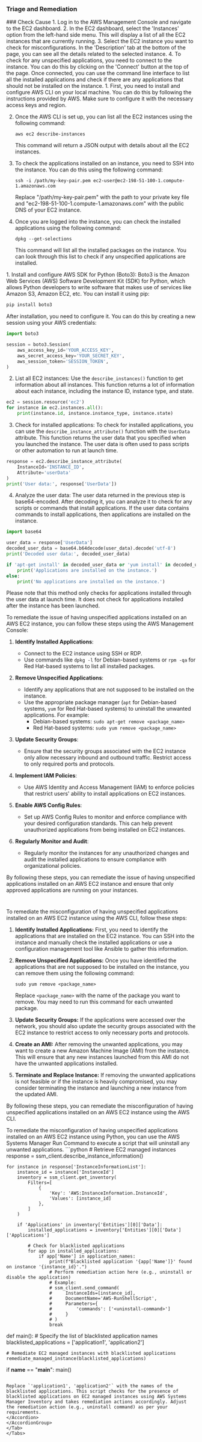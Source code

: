 
### Triage and Remediation
<Tabs>

<Tab title='Cause'>
### Check Cause
<AccordionGroup>
<Accordion title='Using Console' defaultOpen='true'>
1. Log in to the AWS Management Console and navigate to the EC2 dashboard.
2. In the EC2 dashboard, select the 'Instances' option from the left-hand side menu. This will display a list of all the EC2 instances that are currently running.
3. Select the EC2 instance you want to check for misconfigurations. In the 'Description' tab at the bottom of the page, you can see all the details related to the selected instance.
4. To check for any unspecified applications, you need to connect to the instance. You can do this by clicking on the 'Connect' button at the top of the page. Once connected, you can use the command line interface to list all the installed applications and check if there are any applications that should not be installed on the instance.
</Accordion>

<Accordion title='Using CLI'>
1. First, you need to install and configure AWS CLI on your local machine. You can do this by following the instructions provided by AWS. Make sure to configure it with the necessary access keys and region.

2. Once the AWS CLI is set up, you can list all the EC2 instances using the following command:
   ```
   aws ec2 describe-instances
   ```
   This command will return a JSON output with details about all the EC2 instances.

3. To check the applications installed on an instance, you need to SSH into the instance. You can do this using the following command:
   ```
   ssh -i /path/my-key-pair.pem ec2-user@ec2-198-51-100-1.compute-1.amazonaws.com
   ```
   Replace "/path/my-key-pair.pem" with the path to your private key file and "ec2-198-51-100-1.compute-1.amazonaws.com" with the public DNS of your EC2 instance.

4. Once you are logged into the instance, you can check the installed applications using the following command:
   ```
   dpkg --get-selections
   ```
   This command will list all the installed packages on the instance. You can look through this list to check if any unspecified applications are installed.
</Accordion>

<Accordion title='Using Python'>
1. Install and configure AWS SDK for Python (Boto3): Boto3 is the Amazon Web Services (AWS) Software Development Kit (SDK) for Python, which allows Python developers to write software that makes use of services like Amazon S3, Amazon EC2, etc. You can install it using pip:

```python
pip install boto3
```
After installation, you need to configure it. You can do this by creating a new session using your AWS credentials:

```python
import boto3

session = boto3.Session(
    aws_access_key_id='YOUR_ACCESS_KEY',
    aws_secret_access_key='YOUR_SECRET_KEY',
    aws_session_token='SESSION_TOKEN',
)
```

2. List all EC2 instances: Use the `describe_instances()` function to get information about all instances. This function returns a lot of information about each instance, including the instance ID, instance type, and state.

```python
ec2 = session.resource('ec2')
for instance in ec2.instances.all():
    print(instance.id, instance.instance_type, instance.state)
```

3. Check for installed applications: To check for installed applications, you can use the `describe_instance_attribute()` function with the `UserData` attribute. This function returns the user data that you specified when you launched the instance. The user data is often used to pass scripts or other automation to run at launch time.

```python
response = ec2.describe_instance_attribute(
    InstanceId='INSTANCE_ID',
    Attribute='userData'
)
print('User data:', response['UserData'])
```

4. Analyze the user data: The user data returned in the previous step is base64-encoded. After decoding it, you can analyze it to check for any scripts or commands that install applications. If the user data contains commands to install applications, then applications are installed on the instance.

```python
import base64

user_data = response['UserData']
decoded_user_data = base64.b64decode(user_data).decode('utf-8')
print('Decoded user data:', decoded_user_data)

if 'apt-get install' in decoded_user_data or 'yum install' in decoded_user_data:
    print('Applications are installed on the instance.')
else:
    print('No applications are installed on the instance.')
```

Please note that this method only checks for applications installed through the user data at launch time. It does not check for applications installed after the instance has been launched.
</Accordion>

</AccordionGroup>
</Tab>
<Tab title='Remediation'>
<AccordionGroup>
<Accordion title='Using Console' defaultOpen='true'>
To remediate the issue of having unspecified applications installed on an AWS EC2 instance, you can follow these steps using the AWS Management Console:

1. **Identify Installed Applications**:
   - Connect to the EC2 instance using SSH or RDP.
   - Use commands like `dpkg -l` for Debian-based systems or `rpm -qa` for Red Hat-based systems to list all installed packages.

2. **Remove Unspecified Applications**:
   - Identify any applications that are not supposed to be installed on the instance.
   - Use the appropriate package manager (`apt` for Debian-based systems, `yum` for Red Hat-based systems) to uninstall the unwanted applications. For example:
     - Debian-based systems: `sudo apt-get remove <package_name>`
     - Red Hat-based systems: `sudo yum remove <package_name>`

3. **Update Security Groups**:
   - Ensure that the security groups associated with the EC2 instance only allow necessary inbound and outbound traffic. Restrict access to only required ports and protocols.

4. **Implement IAM Policies**:
   - Use AWS Identity and Access Management (IAM) to enforce policies that restrict users' ability to install applications on EC2 instances.

5. **Enable AWS Config Rules**:
   - Set up AWS Config Rules to monitor and enforce compliance with your desired configuration standards. This can help prevent unauthorized applications from being installed on EC2 instances.

6. **Regularly Monitor and Audit**:
   - Regularly monitor the instances for any unauthorized changes and audit the installed applications to ensure compliance with organizational policies.

By following these steps, you can remediate the issue of having unspecified applications installed on an AWS EC2 instance and ensure that only approved applications are running on your instances.

#
</Accordion>

<Accordion title='Using CLI'>
To remediate the misconfiguration of having unspecified applications installed on an AWS EC2 instance using the AWS CLI, follow these steps:

1. **Identify Installed Applications:** First, you need to identify the applications that are installed on the EC2 instance. You can SSH into the instance and manually check the installed applications or use a configuration management tool like Ansible to gather this information.

2. **Remove Unspecified Applications:** Once you have identified the applications that are not supposed to be installed on the instance, you can remove them using the following command:
   
   ```
   sudo yum remove <package_name>
   ```

   Replace `<package_name>` with the name of the package you want to remove. You may need to run this command for each unwanted package.

3. **Update Security Groups:** If the applications were accessed over the network, you should also update the security groups associated with the EC2 instance to restrict access to only necessary ports and protocols.

4. **Create an AMI:** After removing the unwanted applications, you may want to create a new Amazon Machine Image (AMI) from the instance. This will ensure that any new instances launched from this AMI do not have the unwanted applications installed.

5. **Terminate and Replace Instance:** If removing the unwanted applications is not feasible or if the instance is heavily compromised, you may consider terminating the instance and launching a new instance from the updated AMI.

By following these steps, you can remediate the misconfiguration of having unspecified applications installed on an AWS EC2 instance using the AWS CLI.
</Accordion>

<Accordion title='Using Python'>
To remediate the misconfiguration of having unspecified applications installed on an AWS EC2 instance using Python, you can use the AWS Systems Manager Run Command to execute a script that will uninstall any unwanted applications.
```python
    # Retrieve EC2 managed instances
    response = ssm_client.describe_instance_information()

    for instance in response['InstanceInformationList']:
        instance_id = instance['InstanceId']
        inventory = ssm_client.get_inventory(
            Filters=[
                {
                    'Key': 'AWS:InstanceInformation.InstanceId',
                    'Values': [instance_id]
                },
            ]
        )

        if 'Applications' in inventory['Entities'][0]['Data']:
            installed_applications = inventory['Entities'][0]['Data']['Applications']

            # Check for blacklisted applications
            for app in installed_applications:
                if app['Name'] in application_names:
                    print(f"Blacklisted application '{app['Name']}' found on instance '{instance_id}'.")
                    # Perform remediation action here (e.g., uninstall or disable the application)
                    # Example:
                    # ssm_client.send_command(
                    #     InstanceIds=[instance_id],
                    #     DocumentName='AWS-RunShellScript',
                    #     Parameters={
                    #         'commands': ['<uninstall-command>']
                    #     }
                    # )
                    break

def main():
    # Specify the list of blacklisted application names
    blacklisted_applications = ['application1', 'application2']

    # Remediate EC2 managed instances with blacklisted applications
    remediate_managed_instance(blacklisted_applications)

if __name__ == "__main__":
    main()
```

Replace `'application1', 'application2'` with the names of the blacklisted applications. This script checks for the presence of blacklisted applications on EC2 managed instances using AWS Systems Manager Inventory and takes remediation actions accordingly. Adjust the remediation action (e.g., uninstall command) as per your requirements.
</Accordion>
</AccordionGroup>
</Tab>
</Tabs>
